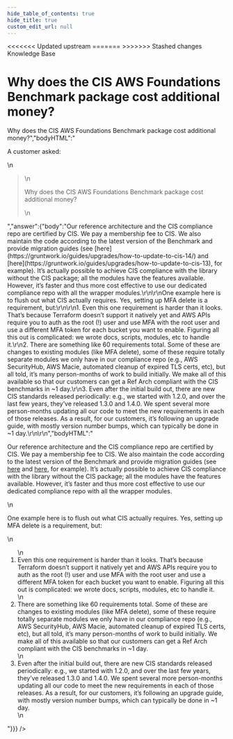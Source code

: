 ```yaml
---
hide_table_of_contents: true
hide_title: true
custom_edit_url: null
---
```



<head>
<<<<<<< Updated upstream
  <link rel="canonical" href="https://github.com/tnn-tnn-tnn-tnn-tnn-gruntwork-io/knowledge-base/discussions/69" />
=======
  <link rel="canonical" href="https://github.com/tnn-gruntwork-io/knowledge-base/discussions/69" />
>>>>>>> Stashed changes
</head>

<CenterLayout>
<span className="searchCategory">Knowledge Base</span>
<h1>Why does the CIS AWS Foundations Benchmark package cost additional money?</h1>
<GitHub discussion={{"id":"D_kwDOF8slf84AOFR1","number":69,"author":{"login":"marijakstrazdas"},"title":"Why does the CIS AWS Foundations Benchmark package cost additional money?","body":"A customer asked: \r\n> Why does the CIS AWS Foundations Benchmark package cost additional money?","bodyHTML":"<p dir=\"auto\">A customer asked:</p>\n<blockquote>\n<p dir=\"auto\">Why does the CIS AWS Foundations Benchmark package cost additional money?</p>\n</blockquote>","answer":{"body":"Our reference architecture and the CIS compliance repo are certified by CIS. We pay a membership fee to CIS. We also maintain the code according to the latest version of the Benchmark and provide migration guides (see [here](https://gruntwork.io/guides/upgrades/how-to-update-to-cis-14/) and [here](https://gruntwork.io/guides/upgrades/how-to-update-to-cis-13), for example). It’s actually possible to achieve CIS compliance with the library without the CIS package; all the modules have the features available. However, it’s faster and thus more cost effective to use our dedicated compliance repo with all the wrapper modules.\r\n\r\nOne example here is to flush out what CIS actually requires. Yes, setting up MFA delete is a requirement, but:\r\n\r\n1. Even this one requirement is harder than it looks. That’s because Terraform doesn’t support it natively yet and AWS APIs require you to auth as the root (!) user and use MFA with the root user and use a different MFA token for each bucket you want to enable. Figuring all this out is complicated: we wrote docs, scripts, modules, etc to handle it.\r\n2. There are something like 60 requirements total. Some of these are changes to existing modules (like MFA delete), some of these require totally separate modules we only have in our compliance repo (e.g., AWS SecurityHub, AWS Macie, automated cleanup of expired TLS certs, etc), but all told, it’s many person-months of work to build initially. We make all of this available so that our customers can get a Ref Arch compliant with the CIS benchmarks in ~1 day.\r\n3. Even after the initial build out, there are new CIS standards released periodically: e.g., we started with 1.2.0, and over the last few years, they’ve released 1.3.0 and 1.4.0. We spent several more person-months updating all our code to meet the new requirements in each of those releases. As a result, for our customers, it’s following an upgrade guide, with mostly version number bumps, which can typically be done in ~1 day.\r\n\r\n","bodyHTML":"<p dir=\"auto\">Our reference architecture and the CIS compliance repo are certified by CIS. We pay a membership fee to CIS. We also maintain the code according to the latest version of the Benchmark and provide migration guides (see <a href=\"https://gruntwork.io/guides/upgrades/how-to-update-to-cis-14/\" rel=\"nofollow\">here</a> and <a href=\"https://gruntwork.io/guides/upgrades/how-to-update-to-cis-13\" rel=\"nofollow\">here</a>, for example). It’s actually possible to achieve CIS compliance with the library without the CIS package; all the modules have the features available. However, it’s faster and thus more cost effective to use our dedicated compliance repo with all the wrapper modules.</p>\n<p dir=\"auto\">One example here is to flush out what CIS actually requires. Yes, setting up MFA delete is a requirement, but:</p>\n<ol dir=\"auto\">\n<li>Even this one requirement is harder than it looks. That’s because Terraform doesn’t support it natively yet and AWS APIs require you to auth as the root (!) user and use MFA with the root user and use a different MFA token for each bucket you want to enable. Figuring all this out is complicated: we wrote docs, scripts, modules, etc to handle it.</li>\n<li>There are something like 60 requirements total. Some of these are changes to existing modules (like MFA delete), some of these require totally separate modules we only have in our compliance repo (e.g., AWS SecurityHub, AWS Macie, automated cleanup of expired TLS certs, etc), but all told, it’s many person-months of work to build initially. We make all of this available so that our customers can get a Ref Arch compliant with the CIS benchmarks in ~1 day.</li>\n<li>Even after the initial build out, there are new CIS standards released periodically: e.g., we started with 1.2.0, and over the last few years, they’ve released 1.3.0 and 1.4.0. We spent several more person-months updating all our code to meet the new requirements in each of those releases. As a result, for our customers, it’s following an upgrade guide, with mostly version number bumps, which can typically be done in ~1 day.</li>\n</ol>"}}} />

</CenterLayout>
  

<!-- ##DOCS-SOURCER-START
{
  "sourcePlugin": "github-discussions",
  "hash": "8e44878e40af1576ada39e8474e1fca7"
}
##DOCS-SOURCER-END -->
